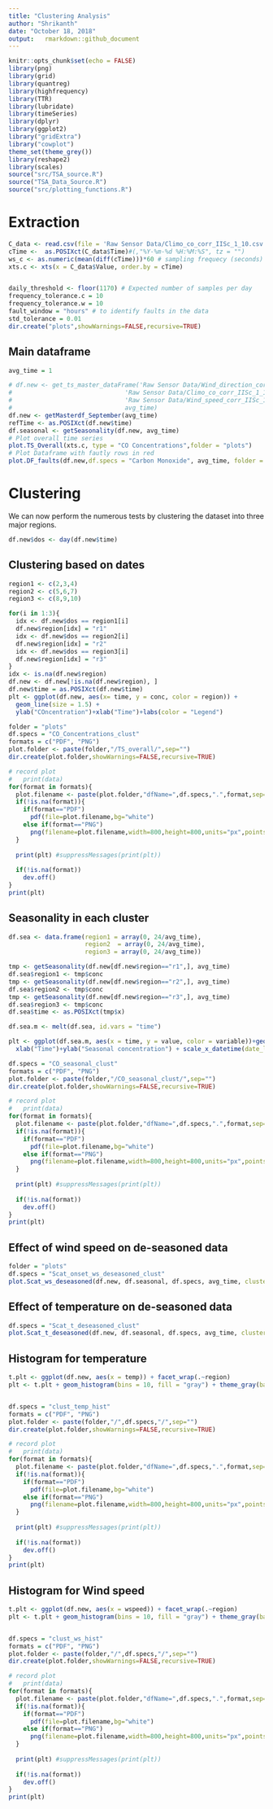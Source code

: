 ```yaml
---
title: "Clustering Analysis"
author: "Shrikanth"
date: "October 18, 2018"
output:   rmarkdown::github_document
---
```


```r
knitr::opts_chunk$set(echo = FALSE)
library(png)
library(grid)
library(quantreg)
library(highfrequency)
library(TTR)
library(lubridate)
library(timeSeries)
library(dplyr)
library(ggplot2)
library("gridExtra")
library("cowplot")
theme_set(theme_grey())
library(reshape2)
library(scales)
source("src/TSA_source.R")
source("TSA_Data_Source.R")
source("src/plotting_functions.R")
```


# Extraction

```r

C_data <- read.csv(file = 'Raw Sensor Data/Climo_co_corr_IISc_1_10.csv', header = TRUE, sep = ";")
cTime <-  as.POSIXct(C_data$Time)#(,"%Y-%m-%d %H:%M:%S", tz = "")
ws_c <- as.numeric(mean(diff(cTime)))*60 # sampling frequecy (seconds)
xts.c <- xts(x = C_data$Value, order.by = cTime)


daily_threshold <- floor(1170) # Expected number of samples per day
frequency_tolerance.c = 10
frequency_tolerance.w = 10
fault_window = "hours" # to identify faults in the data
std_tolerance = 0.01
dir.create("plots",showWarnings=FALSE,recursive=TRUE)

```



## Main dataframe

```r

avg_time = 1

# df.new <- get_ts_master_dataFrame('Raw Sensor Data/Wind_direction_corr_IISc_1_20.csv', 
#                               'Raw Sensor Data/Climo_co_corr_IISc_1_10.csv', 
#                               'Raw Sensor Data/Wind_speed_corr_IISc_1_20.csv', 
#                               avg_time)
df.new <- getMasterdf_September(avg_time)
refTime <- as.POSIXct(df.new$time)
df.seasonal <- getSeasonality(df.new, avg_time)
# Plot overall time series
plot.TS_Overall(xts.c, type = "CO Concentrations",folder = "plots")
# Plot Dataframe with fautly rows in red
plot.DF_faults(df.new,df.specs = "Carbon Monoxide", avg_time, folder = "plots")


```

# Clustering

We can now perform the numerous tests by clustering the dataset into three major regions.

```r
df.new$dos <- day(df.new$time)
```
## Clustering based on dates 
```r
region1 <- c(2,3,4)
region2 <- c(5,6,7)
region3 <- c(8,9,10)

for(i in 1:3){
  idx <- df.new$dos == region1[i]
  df.new$region[idx] = "r1"
  idx <- df.new$dos == region2[i]
  df.new$region[idx] = "r2"
  idx <- df.new$dos == region3[i]
  df.new$region[idx] = "r3"
}
idx <- is.na(df.new$region)
df.new <- df.new[!is.na(df.new$region), ]
df.new$time = as.POSIXct(df.new$time)
plt <- ggplot(df.new, aes(x= time, y = conc, color = region)) + 
  geom_line(size = 1.5) +
  ylab("COncentration")+xlab("Time")+labs(color = "Legend")

folder = "plots"
df.specs = "CO_Concentrations_clust"
formats = c("PDF", "PNG")
plot.folder <- paste(folder,"/TS_overall/",sep="")
dir.create(plot.folder,showWarnings=FALSE,recursive=TRUE)

# record plot
#	print(data)
for(format in formats){
  plot.filename <- paste(plot.folder,"dfName=",df.specs,".",format,sep="")
  if(!is.na(format)){
    if(format=="PDF")
      pdf(file=plot.filename,bg="white")
    else if(format=="PNG")
      png(filename=plot.filename,width=800,height=800,units="px",pointsize=20,bg="white")
  }
  
  print(plt) #suppressMessages(print(plt))
  
  if(!is.na(format))
    dev.off()
}  
print(plt)
```

## Seasonality in each cluster
```r
df.sea <- data.frame(region1 = array(0, 24/avg_time), 
                     region2  = array(0, 24/avg_time), 
                     region3 = array(0, 24/avg_time))

tmp <- getSeasonality(df.new[df.new$region=="r1",], avg_time)
df.sea$region1 <- tmp$conc
tmp <- getSeasonality(df.new[df.new$region=="r2",], avg_time)
df.sea$region2 <- tmp$conc
tmp <- getSeasonality(df.new[df.new$region=="r3",], avg_time)
df.sea$region3 <- tmp$conc
df.sea$time <- as.POSIXct(tmp$x)

df.sea.m <- melt(df.sea, id.vars = "time")

plt <- ggplot(df.sea.m, aes(x = time, y = value, color = variable))+geom_line(size = 1.5)+
  xlab("Time")+ylab("Seasonal concentration") + scale_x_datetime(date_labels = "%H") + labs(color = "Legend")

df.specs = "CO_seasonal_clust"
formats = c("PDF", "PNG")
plot.folder <- paste(folder,"/CO_seasonal_clust/",sep="")
dir.create(plot.folder,showWarnings=FALSE,recursive=TRUE)

# record plot
#	print(data)
for(format in formats){
  plot.filename <- paste(plot.folder,"dfName=",df.specs,".",format,sep="")
  if(!is.na(format)){
    if(format=="PDF")
      pdf(file=plot.filename,bg="white")
    else if(format=="PNG")
      png(filename=plot.filename,width=800,height=800,units="px",pointsize=20,bg="white")
  }
  
  print(plt) #suppressMessages(print(plt))
  
  if(!is.na(format))
    dev.off()
}  
print(plt)


```


## Effect of wind speed on de-seasoned data

```r
folder = "plots"
df.specs = "Scat_onset_ws_deseasoned_clust"
plot.Scat_ws_deseasoned(df.new, df.seasonal, df.specs, avg_time, clustering = TRUE)

```

## Effect of temperature on de-seasoned data

```r
df.specs = "Scat_t_deseasoned_clust"
plot.Scat_t_deseasoned(df.new, df.seasonal, df.specs, avg_time, clustering = TRUE)

```


## Histogram for temperature

```r
t.plt <- ggplot(df.new, aes(x = temp)) + facet_wrap(.~region)
plt <- t.plt + geom_histogram(bins = 10, fill = "gray") + theme_gray(base_size = 14) + xlab(expression(paste("Temperature")))


df.specs = "clust_temp_hist"
formats = c("PDF", "PNG")
plot.folder <- paste(folder,"/",df.specs,"/",sep="")
dir.create(plot.folder,showWarnings=FALSE,recursive=TRUE)

# record plot
#	print(data)
for(format in formats){
  plot.filename <- paste(plot.folder,"dfName=",df.specs,".",format,sep="")
  if(!is.na(format)){
    if(format=="PDF")
      pdf(file=plot.filename,bg="white")
    else if(format=="PNG")
      png(filename=plot.filename,width=800,height=800,units="px",pointsize=20,bg="white")
  }
  
  print(plt) #suppressMessages(print(plt))
  
  if(!is.na(format))
    dev.off()
}  
print(plt)
```



## Histogram for Wind speed

```r
t.plt <- ggplot(df.new, aes(x = wspeed)) + facet_wrap(.~region)
plt <- t.plt + geom_histogram(bins = 10, fill = "gray") + theme_gray(base_size = 14) + xlab(expression(paste("Wind Speed")))


df.specs = "clust_ws_hist"
formats = c("PDF", "PNG")
plot.folder <- paste(folder,"/",df.specs,"/",sep="")
dir.create(plot.folder,showWarnings=FALSE,recursive=TRUE)

# record plot
#	print(data)
for(format in formats){
  plot.filename <- paste(plot.folder,"dfName=",df.specs,".",format,sep="")
  if(!is.na(format)){
    if(format=="PDF")
      pdf(file=plot.filename,bg="white")
    else if(format=="PNG")
      png(filename=plot.filename,width=800,height=800,units="px",pointsize=20,bg="white")
  }
  
  print(plt) #suppressMessages(print(plt))
  
  if(!is.na(format))
    dev.off()
}  
print(plt)
```
